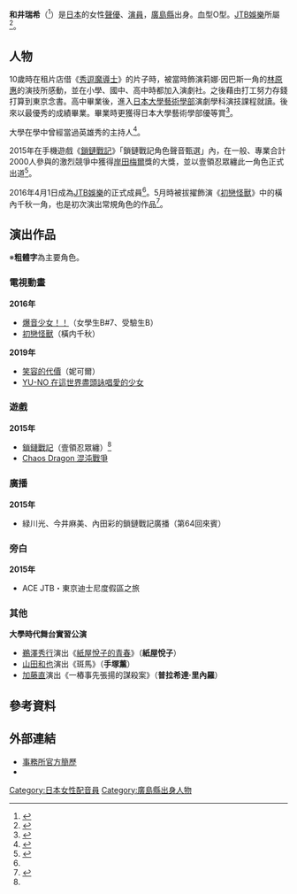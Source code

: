 {{配音員
|姓名 = 和井瑞希
|類型 = 
|圖片 = 
|圖片尺寸 = 
|圖片簡介 = 
|原名 = 
|外文名 = 和井みずき
|外文 = 日文
|羅馬拼音 =
|英文名 = 
|暱稱 = 
|其他藝名 = 
|國籍 =
|民族 =
|籍貫 = 
|出生地= {{JPN}}[[廣島縣|廣島縣]]
|生月= 7
|生日= 26
|歿年= 
|歿月= 
|歿日= 
|逝世日期 = 
|逝世地點 = 
|職業 = 
|三圍 = 
|教育程度 = 
|宗教信仰 =
|配偶 = 
|兒女 = 
|父母 = 
|出身地 = 
|出道作 = 壹領忍眾纏（[[鎖鏈戰記|鎖鏈戰記]]）
|代表作 = 
|活動時期 = 2015年－
|活躍年代 = 
|唱片公司 =
|所屬 = [[JTB娛樂|JTB娛樂]]
|網站 = 
|相關團體 =
|module= {{Japanese|embed=yes|japanese=和井 みずき|kana=わい みずき|romaji=Wai Mizuki}}
}}
'''和井瑞希'''（{{bd|1991年|7月26日|catIdx=Takeshita Reina}}<ref name="chain">{{Cite web|url=http://www.joqr.co.jp/chainchronicle_audition/judge/|title=ェンクロキャラクターボイスオーディション合格者|accessdate=2016-07-03|archive-date=2015-07-08|archive-url=https://web.archive.org/web/20150708160426/http://www.joqr.co.jp/chainchronicle_audition/judge/|dead-url=no}}</ref>）是[[日本|日本]]的女性[[聲優|聲優]]、[[演員|演員]]，[[廣島縣|廣島縣]]出身。血型O型。[[JTB娛樂|JTB娛樂]]所屬<ref name="jtb">{{Cite web|url=http://www.jtb-entertainment-academy.com/pro/?info=%e6%96%b0%e6%89%80%e5%b1%9e%e3%81%ae%e3%81%8a%e7%9f%a5%e3%82%89%e3%81%9b-3。|title=新所属のお知らせ|publisher=JTB娛樂|accessdate=2016-07-03}}{{dead link|date=2017年12月 |bot=InternetArchiveBot |fix-attempted=yes }}</ref>。

== 人物 ==
10歲時在租片店借《[[秀逗魔導士|秀逗魔導士]]》的片子時，被當時飾演莉娜·因巴斯一角的[[林原惠|林原惠]]的演技所感動，並在小學、國中、高中時都加入演劇社。之後藉由打工努力存錢打算到東京念書。高中畢業後，進入[[日本大學|日本大學藝術學部]]演劇學科演技課程就讀。後來以最優秀的成績畢業。畢業時更獲得日本大學藝術學部優等賞<ref>{{Cite web|url=http://koyu.art.nihon-u.ac.jp/publication/images/kaihou92.pdf|title=日本大学芸術学部交友会報92|accessdate=2016-06-03|archive-date=2017-01-07|archive-url=https://web.archive.org/web/20170107231225/http://koyu.art.nihon-u.ac.jp/publication/images/kaihou92.pdf|dead-url=no}}</ref>。

大學在學中曾經當過英雄秀的主持人<ref>{{Cite web|url=http://nakigatari.com|title=泣きがたりライブ〜郷愁〜ARTIST紹介|accessdate=2016-06-03|archive-date=2019-06-24|archive-url=https://web.archive.org/web/20190624120101/http://nakigatari.com/|dead-url=no}}</ref>。

2015年在手機遊戲《[[鎖鏈戰記|鎖鏈戰記]]》「鎖鏈戰記角色聲音甄選」內，在一般、專業合計2000人參與的激烈競爭中獲得[[岸田梅爾|岸田梅爾]]獎的大獎，並以壹領忍眾纏此一角色正式出道<ref>{{Cite web|url=http://sp.animatetimes.com/news/details.php?id=1436506385|title=審査委員長・緑川光さんが、新人声優に送ったひと言とは!?|accessdate=2016-06-02}}{{Dead link|date=2019年5月 |bot=InternetArchiveBot |fix-attempted=yes }}</ref>。

2016年4月1日成為[[JTB娛樂|JTB娛樂]]的正式成員<ref name="jtb"/>。5月時被拔擢飾演《[[初戀怪獸|初戀怪獸]]》中的橫內千秋一角，也是初次演出常規角色的作品<ref>{{Cite web|url=http://hatsukoimonster.jp/news/8.html|title=お知らせ 初恋モンスター|accessdate=2016-06-03|archive-date=2017-10-08|archive-url=https://web.archive.org/web/20171008070546/http://hatsukoimonster.jp/news/8.html|dead-url=no}}</ref>。

== 演出作品 ==
※'''粗體字'''為主要角色。
=== 電視動畫 ===
'''2016年'''
* [[爆音少女！！|爆音少女！！]]（女學生B#7、受驗生B）
* [[初戀怪獸|初戀怪獸]]（橫内千秋）
'''2019年'''
* [[笑容的代價|笑容的代價]]（妮可爾）
* [[YU-NO_在這世界盡頭詠唱愛的少女|YU-NO 在這世界盡頭詠唱愛的少女]]

=== 遊戲 ===
'''2015年'''
* [[鎖鏈戰記|鎖鏈戰記]]（壹領忍眾纏）<ref name="chain"/>
* [[赤龍_(小說)|Chaos Dragon 混沌戰爭]]

=== 廣播 ===
'''2015年'''
* 緑川光、今井麻美、內田彩的鎖鏈戰記廣播（第64回來賓）

=== 旁白 ===
'''2015年'''
* ACE JTB・東京迪士尼度假區之旅

=== 其他 ===
'''大學時代舞台實習公演'''
* [[鵜澤秀行|鵜澤秀行]]演出《[[紙屋悅子的青春|紙屋悅子的青春]]》（'''紙屋悅子'''）
* [[山田和也|山田和也]]演出《斑馬》（'''手塚薰'''）
* [[加藤直|加藤直]]演出《一樁事先張揚的謀殺案》（'''普拉希達·里內羅'''）

== 參考資料 ==
{{Reflist|2}}

== 外部連結 ==
* [http://www.jtb-entertainment-academy.com/pro/ 事務所官方簡歷] {{Wayback|url=http://www.jtb-entertainment-academy.com/pro/ |date=20201202085703 }}{{ja icon}}
* {{Twitter|waimizuki}}

{{DEFAULTSORT:Wai Mizuki}}
[[Category:日本女性配音員|Category:日本女性配音員]]
[[Category:廣島縣出身人物|Category:廣島縣出身人物]]